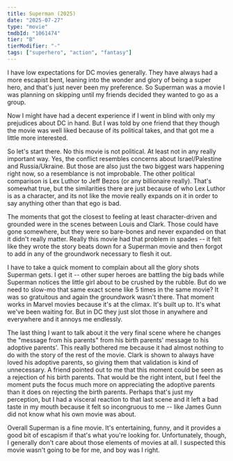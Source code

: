 ```yaml
---
title: Superman (2025)
date: "2025-07-27"
type: "movie"
tmdbId: "1061474"
tier: "B"
tierModifier: "-"
tags: ["superhero", "action", "fantasy"]
---
```


I have low expectations for DC movies generally. They have always had a more escapist bent, leaning into the wonder and glory of being a super hero, and that's just never been my preference. So Superman was a movie I was planning on skipping until my friends decided they wanted to go as a group.

Now I might have had a decent experience if I went in blind with only my prejudices about DC in hand. But I was told by one friend that they though the movie was well liked because of its political takes, and that got me a little more interested.

So let's start there. No this movie is not political. At least not in any really important way. Yes, the conflict resembles concerns about Israel/Palestine and Russia/Ukraine. But those are also just the two biggest wars happening right now, so a resemblance is not improbable. The other political comparison is Lex Luthor to Jeff Bezos (or any billionaire really). That's somewhat true, but the similarities there are just because of who Lex Luthor is as a character, and its not like the movie really expands on it in order to say anything other than that ego is bad.

The moments that got the closest to feeling at least character-driven and grounded were in the scenes between Louis and Clark. Those could have gone somewhere, but they were so bare-bones and never expanded on that it didn't really matter. Really this movie had that problem in spades -- it felt like they wrote the story beats down for a Superman movie and then forgot to add in any of the groundwork necessary to flesh it out.

I have to take a quick moment to complain about all the glory shots Superman gets. I get it -- other super heroes are battling the big bads while Superman notices the little girl about to be crushed by the rubble. But do we need to slow-mo that same exact scene like 5 times in the same movie? It was so gratuitous and again the groundwork wasn't there. That moment works in Marvel movies because it's at the climax. It's built up to. It's what we've been waiting for. But in DC they just slot those in anywhere and everywhere and it annoys me endlessly.

The last thing I want to talk about it the very final scene where he changes the "message from his parents" from his birth parents' message to his adoptive parents'. This really bothered me because it had almost nothing to do with the story of the rest of the movie. Clark is shown to always have loved his adoptive parents, so giving them that validation is kind of unnecessary. A friend pointed out to me that this moment could be seen as a rejection of his birth parents. That would be the right intent, but I feel the moment puts the focus much more on appreciating the adoptive parents than it does on rejecting the birth parents. Perhaps that's just my perception, but I had a visceral reaction to that last scene and it left a bad taste in my mouth because it felt so incongruous to me -- like James Gunn did not know what his own movie was about.

Overall Superman is a fine movie. It's entertaining, funny, and it provides a good bit of escapism if that's what you're looking for. Unfortunately, though, I generally don't care about those elements of movies at all. I suspected this movie wasn't going to be for me, and boy was I right.
